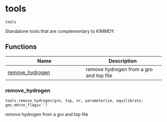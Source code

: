 # tools { #kimmdy.tools }

`tools`

Standalone tools that are complementary to KIMMDY.

## Functions

| Name | Description |
| --- | --- |
| [remove_hydrogen](#kimmdy.tools.remove_hydrogen) | remove hydrogen from a gro and top file |

### remove_hydrogen { #kimmdy.tools.remove_hydrogen }

`tools.remove_hydrogen(gro, top, nr, parameterize, equilibrate, gmx_mdrun_flags='')`

remove hydrogen from a gro and top file